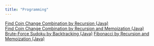 ```yaml
---
title: "Programming"
---
```

  
[Find Coin Change Combination by Recursion (Java)](https://github.com/anpinHuang/JavaPractice/blob/master/src/CoinChange.java)   
[Find Coin Change Combination by Recursion and Memoization (Java)](https://github.com/anpinHuang/JavaPractice/blob/master/src/CoinChangeDP.java)  
[Brute-Force Sudoku by Backtracking (Java)](https://github.com/anpinHuang/JavaPractice/blob/master/src/Sudoku.java) 
[Fibonacci by Recursion and Memoization (Java)](https://github.com/anpinHuang/JavaPractice/blob/master/src/Fibonacci.java) 